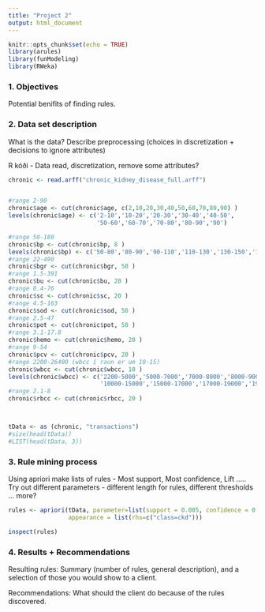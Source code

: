 ```yaml
---
title: "Project 2"
output: html_document
---
```


```r
knitr::opts_chunk$set(echo = TRUE)
library(arules)
library(funModeling)
library(RWeka)
```

### 1. Objectives

Potential benifits of finding rules.

### 2. Data set description

What is the data? 
Describe preprocessing (choices in discretization + decisions to ignore attributes)

R kóði - Data read, discretization, remove some attributes?

```r


chronic <- read.arff("chronic_kidney_disease_full.arff")


#range 2-90
chronic$age <- cut(chronic$age, c(2,10,20,30,40,50,60,70,80,90) )
levels(chronic$age) <- c('2-10','10-20','20-30','30-40','40-50',
                         '50-60','60-70','70-80','80-90','90')  

#range 50-180
chronic$bp <- cut(chronic$bp, 8 )
levels(chronic$bp) <- c('50-80','80-90','90-110','110-130','130-150','150-160','160-170','170-180')  
#range 22-490
chronic$bgr <- cut(chronic$bgr, 50 )
#range 1.5-391
chronic$bu <- cut(chronic$bu, 20 )
#range 0.4-76
chronic$sc <- cut(chronic$sc, 20 )
#range 4.5-163
chronic$sod <- cut(chronic$sod, 50 )
#range 2.5-47
chronic$pot <- cut(chronic$pot, 50 )
#range 3.1-17.8
chronic$hemo <- cut(chronic$hemo, 20 )
#range 9-54
chronic$pcv <- cut(chronic$pcv, 20 )
#range 2200-26400 (wbcc í raun er um 10-15)
chronic$wbcc <- cut(chronic$wbcc, 10 )
levels(chronic$wbcc) <- c('2200-5000','5000-7000','7000-8000','8000-9000','9000-10000',
                          '10000-15000','15000-17000','17000-19000','19000-21000','21000+')  
#range 2.1-8
chronic$rbcc <- cut(chronic$rbcc, 20 )



tData <- as (chronic, "transactions")
#size(head(tData))
#LIST(head(tData, 3))

```

### 3. Rule mining process

Using apriori make lists of rules - Most support, Most confidence, Lift .....
Try out different parameters - different length for rules, different thresholds ... more?


```r


rules <- apriori(tData, parameter=list(support = 0.005, confidence = 0.8, minlen=2), 
                 appearance = list(rhs=c("class=ckd")))  

inspect(rules)


```

### 4. Results + Recommendations

Resulting rules: Summary (number of rules, general description), and a selection of those
you would show to a client.

Recommendations: What should the client do because of the rules discovered.



